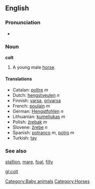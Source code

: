 ==English==

===Pronunciation===
*{{audio|en-us-colt.ogg|Audio (US)}}

=== Noun ===
'''colt'''

#A young male [[horse]].

==== Translations ====
*Catalan: [[poltre]] ''m''
*Dutch: [[hengstveulen]] ''n''
*Finnish: [[varsa]], [[orivarsa]]
*French: [[poulain]] ''m''
*German: [[Hengstfohlen]] ''n''
*Lithuanian: [[kumeliukas]] ''m''
*Polish: [[źrebak]] ''m''
*Slovene: [[žrebe]] ''n''
*Spanish: [[potranco]] ''m'', [[potro]] ''m''
*Turkish: [[tay]]

=== See also ===
[[stallion]], [[mare]], [[foal]], [[filly]]

[[Category:Baby animals]]

[[Category:Horses]]

[[gl:colt]]